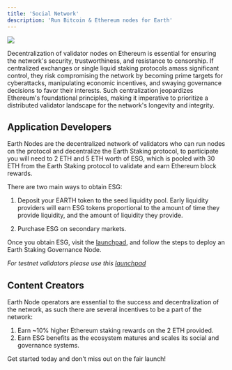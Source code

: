 ```yaml
---
title: 'Social Network'
description: 'Run Bitcoin & Ethereum nodes for Earth'
---
```


[<img src="/images/validator.png" max-height="200px"/>](https://mainnet.earthstaking.com)

Decentralization of validator nodes on Ethereum is essential for ensuring the network's security, trustworthiness, and resistance to censorship. If centralized exchanges or single liquid staking protocols amass significant control, they risk compromising the network by becoming prime targets for cyberattacks, manipulating economic incentives, and swaying governance decisions to favor their interests. Such centralization jeopardizes Ethereum's foundational principles, making it imperative to prioritize a distributed validator landscape for the network's longevity and integrity.

## Application Developers

Earth Nodes are the decentralized network of validators who can run nodes on the protocol and decentralize the Earth Staking protocol, to participate you will need to 2 ETH and 5 ETH worth of ESG, which is pooled with 30 ETH from the Earth Staking protocol to validate and earn Ethereum block rewards.

There are two main ways to obtain ESG:

1) Deposit your EARTH token to the seed liquidity pool. Early liquidity providers will earn ESG tokens proportional to the amount of time they provide liquidity, and the amount of liquidity they provide.

2) Purchase ESG on secondary markets.

Once you obtain ESG, visit the [launchpad](https://launch.earthstaking.com), and follow the steps to deploy an Earth Staking Governance Node.


*For testnet validators please use this [launchpad](https://holesky.earthstaking.com)*

## Content Creators

Earth Node operators are essential to the success and decentralization of the network, as such there are several incentives to be a part of the network:

1. Earn ~10% higher Ethereum staking rewards on the 2 ETH provided.
2. Earn ESG benefits as the ecosystem matures and scales its social and governance systems.

Get started today and don't miss out on the fair launch!